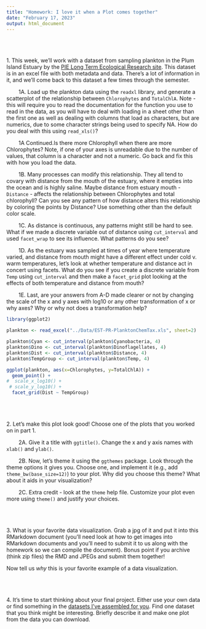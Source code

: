 ```yaml
---
title: "Homework: I love it when a Plot comes together"
date: "February 17, 2023"
output: html_document
---
```


<br><br><br>
1. This week, we'll work with a dataset from sampling plankton in the Plum Island Estuary by the [PIE Long Term Ecological Research site](http://pie-lter.ecosystems.mbl.edu/). This dataset is in an excel file with both metadata and data. There's a lot of information in it, and we'll come back to this dataset a few times through the semester.  

&nbsp;&nbsp;&nbsp;&nbsp;&nbsp;&nbsp;&nbsp; 1A. Load up the plankton data using the `readxl` library, and generate a scatterplot of the relationship between `Chlorophytes` and `TotalChlA`.  Note - this will require you to read the documentation for the function you use to read in the data, as you will have to deal with loading in a sheet other than the first one as well as dealing with columns that load as characters, but are numerics, due to some character strings being used to specify NA. How do you deal with this using `read_xls()`?

&nbsp;&nbsp;&nbsp;&nbsp;&nbsp;&nbsp;&nbsp; 1A Continued.Is there more Chlorophyll when there are more Chlorophytes? Note, if one of your axes is unreadable due to the number of values, that column is a character and not a numeric. Go back and fix this with how you load the data.
   
&nbsp;&nbsp;&nbsp;&nbsp;&nbsp;&nbsp;&nbsp;   1B. Many processes can modify this relationship. They all tend to covary with distance from the mouth of the estuary, where it empties into the ocean and is highly saline. Maybe distance from estuary mouth - `Distance` - affects the relationship between Chlorophytes and total chlorophyll?  Can you see any pattern of how distance alters this relationship by coloring the points by Distance? Use something other than the default color scale.
   
&nbsp;&nbsp;&nbsp;&nbsp;&nbsp;&nbsp;&nbsp;   1C. As distance is continuous, any patterns might still be hard to see. What if we made a discrete variable out of distance using `cut_interval` and used `facet_wrap` to see its influence. What patterns do you see?
   
&nbsp;&nbsp;&nbsp;&nbsp;&nbsp;&nbsp;&nbsp;   1D. As the estuary was sampled at times of year where temperature varied, and distance from mouth might have a different effect under cold v. warm temperatures, let's look at whether temperature and distance act in concert using facets. What do you see if you create a discrete variable from `Temp` using `cut_interval` and then make a `facet_grid` plot looking at the effects of both temperature and distance from mouth?
   
&nbsp;&nbsp;&nbsp;&nbsp;&nbsp;&nbsp;&nbsp;   1E. Last, are your answers from A-D made clearer or not by changing the scale of the x and y axes with log10 or any other transformation of x or why axes? Why or why not does a transformation help?
```r
library(ggplot2)

plankton <- read_excel("../Data/EST-PR-PlanktonChemTax.xls", sheet=2)

plankton$Cyan <- cut_interval(plankton$Cyanobacteria, 4)
plankton$Dino <- cut_interval(plankton$Dinoflagellates, 4)
plankton$Dist <- cut_interval(plankton$Distance, 4)
plankton$TempGroup <- cut_interval(plankton$Temp, 4)

ggplot(plankton, aes(x=Chlorophytes, y=TotalChlA)) +
  geom_point() + 
#  scale_x_log10() +
 # scale_y_log10() +
  facet_grid(Dist ~ TempGroup)


```

<br><br><br>
2. Let's make this plot look good! Choose one of the plots that you worked on in part 1.

&nbsp;&nbsp;&nbsp;&nbsp;&nbsp;&nbsp;&nbsp;  2A. Give it a title with `ggtitle()`. Change the x and y axis names with `xlab()` and `ylab()`. 
  
&nbsp;&nbsp;&nbsp;&nbsp;&nbsp;&nbsp;&nbsp;  2B. Now, let's theme it using the `ggthemes` package. Look through the theme options it gives you. Choose one, and implement it (e.g., add `theme_bw(base_size=12)`) to your plot. Why did you choose this theme? What about it aids in your visualization?
  
&nbsp;&nbsp;&nbsp;&nbsp;&nbsp;&nbsp;&nbsp; 2C. Extra credit - look at the `theme` help file. Customize your plot even more using `theme()` and justify your choices.


<br><br><br>
3. What is your favorite data visualization. Grab a jpg of it and put it into this RMarkdown document (you'll need look at how to get images into RMarkdown documents and you'll need to submit it to us along with the homework so we can compile the document). Bonus point if you archive (think zip files) the RMD and JPEGs and submit them together!

  Now tell us *why* this is your favorite example of a data visualization.
  
  
<br><br><br>
4. It's time to start thinking about your final project. Either use your own data or find something in the [datasets I've assembled for you](../datasets.html). Find one dataset that you think might be interesting. Briefly describe it and make one plot from the data you can download.